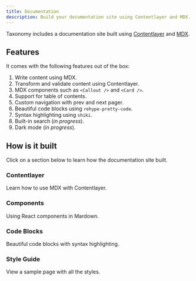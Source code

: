 ```yaml
---
title: Documentation
description: Build your documentation site using Contentlayer and MDX.
---
```


Taxonomy includes a documentation site built using [Contentlayer](https://contentlayer.dev) and [MDX](http://mdxjs.com).

## Features

It comes with the following features out of the box:

1. Write content using MDX.
2. Transform and validate content using Contentlayer.
3. MDX components such as `<Callout />` and `<Card />`.
4. Support for table of contents.
5. Custom navigation with prev and next pager.
6. Beautiful code blocks using `rehype-pretty-code`.
7. Syntax highlighting using `shiki`.
8. Built-in search (_in progress_).
9. Dark mode (_in progress_).

## How is it built

Click on a section below to learn how the documentation site built.

<div className="grid gap-4 lg:grid-cols-2 mt-6">

<Card href="/insights/documentation">

### Contentlayer

Learn how to use MDX with Contentlayer.

</Card>

<Card href="/insights/documentation/components">

### Components

Using React components in Mardown.

</Card>

<Card href="/insights/documentation/components">

### Code Blocks

Beautiful code blocks with syntax highlighting.

</Card>

<Card href="/insights/documentation/components">

### Style Guide

View a sample page with all the styles.

</Card>

</div>
